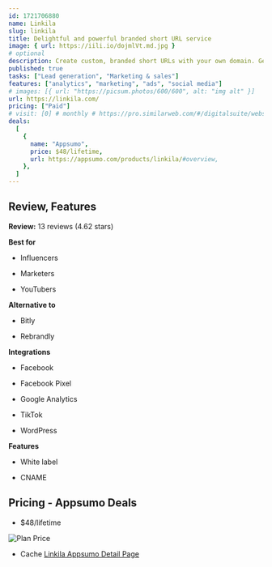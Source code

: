 ```yaml
---
id: 1721706880
name: Linkila
slug: linkila
title: Delightful and powerful branded short URL service
image: { url: https://iili.io/dojmlVt.md.jpg }
# optional
description: Create custom, branded short URLs with your own domain. Get insightful real-time analytics of your links so you can slice and dice your data to get the exact metrics you want
published: true
tasks: ["Lead generation", "Marketing & sales"]
features: ["analytics", "marketing", "ads", "social media"]
# images: [{ url: "https://picsum.photos/600/600", alt: "img alt" }]
url: https://linkila.com/
pricing: ["Paid"]
# visit: [0] # monthly # https://pro.similarweb.com/#/digitalsuite/websiteanalysis/home
deals:
  [
    {
      name: "Appsumo",
      price: $48/lifetime,
      url: https://appsumo.com/products/linkila/#overview,
    },
  ]
---
```


## Review, Features

**Review:** 13 reviews (4.62 stars)

**Best for**

- Influencers

- Marketers

- YouTubers

**Alternative to**

- Bitly

- Rebrandly

**Integrations**

- Facebook

- Facebook Pixel

- Google Analytics

- TikTok

- WordPress

**Features**

- White label

- CNAME

## Pricing - Appsumo Deals

- $48/lifetime

<Img src="https://iili.io/dolXzxI.png" alt="Plan Price" />

- Cache [Linkila Appsumo Detail Page](https://iili.io/do8ne2e.png)
